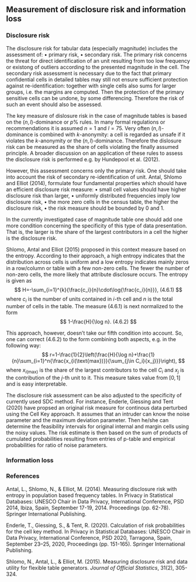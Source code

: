 ## Measurement of disclosure risk and information loss 
### Disclosure risk

The disclosure risk for tabular data (especially magnitude) includes the assessment of: 
• primary risk,
• secondary risk.
The primary risk concerns the threat for direct identification of an unit resulting from too low frequency or existong of outliers according to the presented magnitude in the cell. The secondary risk assessment is necessary due to the fact that primary confidential cells in detailed tables may still not ensure sufficient protection against re-identification: together with single cells also sums for larger groups, i.e. the margins are computed. Then the protection of the primary sensitive cells can be undone, by some differencing. Therefore the risk of such an event should also be assessed. 

The key measure of dislosure risk in the case of magnitude tables is based on the $(n,l)$-dominance or $p\%$ rules. In many formal regulations or recommendations it is assumed $n=1$ and $l=75$. Very often $(n,l)$-dominance is combined with $k$-anonymity: a cell is regarded as unsafe if it violates the $k$-anonymity or the $(n,l)$-dominance. Therefore the dislosure risk can be measured as the share of cells violating the finally assumed principle. A broader discussion on an application of these rules to assess the disclosure risk is performed e.g. by Hundepool et al. (2012).

However, this assessment concerns only the primary risk. One should take into account the risk of secondary re-identification of unit. Antal, Shlomo and Elliot (2014), formulate four fundamental properties which should have an efficient disclosure risk measure: 
• small cell values should have higher disclosure risk than larger,
• uniformly distributed frequencies imply low disclosure risk,
• the more zero cells in the census table, the higher the disclosure risk,
• the risk measure should be bounded by 0 and 1.

In the currently investigated case of magnitude table one should add one more condition concerning the specificity of this type of data presentation. That is, the larger is the share of the largest contributors in a cell the higher is the disclosure risk.

Shlomo, Antal and Elliot (2015) proposed in this context measure based on the entropy. According to their approach, a high entropy indicates that the distribution across cells is uniform and a low entropy indicates mainly zeros in a row/column or table with a few non-zero cells. The fewer the number of non-zero cells, the more likely that attribute disclosure occurs. The entropy is given as
$$
H=-\sum_{i=1}^{k}{\frac{c_i}{n}\cdot\log{\frac{c_i}{n}}}, (4.6.1)
$$
where $c_i$ is the number of units contained in $i$-th cell and $n$ is the total number of cells in the table. The measure (4.6.1) is next normalized to the form
$$
1-\frac{H}{\log n}. (4.6.2)
$$

This approach, however, doesn't take our fifth condition into account. So, one can correct (4.6.2) to the form combining both aspects, e.g. in the following way:     
$$
r=1-\frac{1}{2}\left(\frac{H}{\log n}+\frac{1}{n}\sum_{i=1}^n{\frac{x_{i(\text{max})}}{\sum_{j\in C_i}{x_j}}}\right),
$$
where $x_{i(\text{max})}$ is the share of the largest contributors to the cell $C_i$ and $x_j$ is the contribution of the $j$-th unit to it. This measure takes value from $[0,1]$ and is easy interpretable. 

The disclosure risk assessment can be also adjusted to the specificity of currently used SDC method. For instance, Enderle, Giessing and Tent (2020) have propsed an original risk measure for continous data perturbed using the Cell Key approach. It assumes that an intruder can know the noise parameter and the maximum deviation parameter. Then he/she can determine the feasibility intervals for original internal and margin cells using the noisy values. The risk estimate is then based on the sum of products of cumulated probabilities resulting from entries of p-table and empirical probabilities for ratio of noise parameters.     

### Information loss

### References
Antal, L., Shlomo, N., & Elliot, M. (2014). Measuring disclosure risk with entropy in population based frequency tables. In Privacy in Statistical Databases: UNESCO Chair in Data Privacy, International Conference, PSD 2014, Ibiza, Spain, September 17-19, 2014. Proceedings (pp. 62-78). Springer International Publishing.

Enderle, T., Giessing, S., & Tent, R. (2020). Calculation of risk probabilities for the cell key method. In Privacy in Statistical Databases: UNESCO Chair in Data Privacy, International Conference, PSD 2020, Tarragona, Spain, September 23–25, 2020, Proceedings (pp. 151-165). Springer International Publishing.

Shlomo, N., Antal, L., & Elliot, M. (2015). Measuring disclosure risk and data utility for flexible table generators. *Journal of Official Statistics*, 31(2), 305-324.
